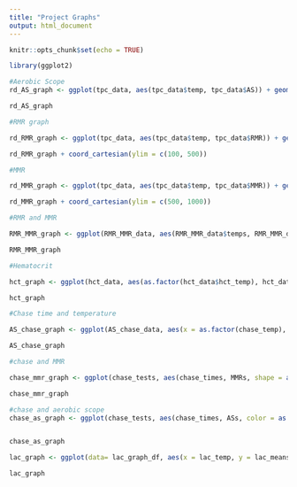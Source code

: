 ```yaml
---
title: "Project Graphs"
output: html_document
---
```


```r
knitr::opts_chunk$set(echo = TRUE)
```

```r
library(ggplot2)

#Aerobic Scope
rd_AS_graph <- ggplot(tpc_data, aes(tpc_data$temp, tpc_data$AS)) + geom_point(size = 2) + geom_errorbar(aes(ymin = tpc_data$AS - tpc_data$AS_err, ymax = tpc_data$AS + tpc_data$AS_err), width = 0.2) + stat_smooth() + labs(y = expression (AS*(mg*O[2]*kg^-1*hr^-1)), x = expression (Temperature*(C))) + theme_classic() + theme(axis.text = element_text(size = 15, color = "black")) + scale_x_continuous(breaks = seq(24, 33, by = 3)) + coord_cartesian(ylim = c(0, 1000))

rd_AS_graph
```
```r
#RMR graph

rd_RMR_graph <- ggplot(tpc_data, aes(tpc_data$temp, tpc_data$RMR)) + geom_point(size = 2) + geom_errorbar(aes(ymin = tpc_data$RMR - tpc_data$RMR_err, ymax = tpc_data$RMR + tpc_data$RMR_err), width = 0.2) + labs(y = expression (RMR*(mg*O[2]*kg^-1*hr^-1)), x = expression (Temperature*(C))) + theme_classic() + theme(axis.text = element_text(size = 15, color = "black")) + stat_smooth() 

rd_RMR_graph + coord_cartesian(ylim = c(100, 500))

```

```r
#MMR

rd_MMR_graph <- ggplot(tpc_data, aes(tpc_data$temp, tpc_data$MMR)) + geom_point(size = 2) + geom_errorbar(aes(ymin = tpc_data$MMR - tpc_data$MMR_err, ymax = tpc_data$MMR + tpc_data$MMR_err), width = 0.2) + labs(y = expression (MMR*(mg*O[2]*kg^-1*hr^-1)), x = expression (Temperature*(C))) + theme_classic() + theme(axis.text = element_text(size = 15, color = "black")) + stat_smooth() 

rd_MMR_graph + coord_cartesian(ylim = c(500, 1000))
```

```r
#RMR and MMR

RMR_MMR_graph <- ggplot(RMR_MMR_data, aes(RMR_MMR_data$temps, RMR_MMR_data$RMR_MMR, group = desig)) + geom_point(size = 3) + geom_errorbar(aes(ymin = RMR_MMR_data$RMR_MMR - RMR_MMR_data$RMR_MMR_err, ymax = RMR_MMR_data$RMR_MMR + RMR_MMR_data$RMR_MMR_err), width=.1) + stat_smooth() + labs(y = expression (MMR*(mg*O[2]*kg^-1*hr^-1)), x = expression (Temperature*(C))) + theme_classic() + theme(axis.text = element_text(size = 15, color = "black")) + coord_cartesian(ylim = c(0, 1000)) + scale_x_continuous(breaks = seq(24, 33, by = 3))

RMR_MMR_graph 
```

```r
#Hematocrit 

hct_graph <- ggplot(hct_data, aes(as.factor(hct_data$hct_temp), hct_data$hct)) + geom_point(size = 2) + geom_errorbar(aes(ymin = hct_data$hct - hct_data$hct_err, ymax = hct_data$hct + hct_data$hct_err), width = 0.2) + labs(y = expression(Hematocrit ('%'*RBC)), x = expression (Temperature (C))) + theme_classic() + theme(axis.text = element_text(size = 15, color = "black"))+ coord_cartesian(ylim = c(25, 40))

hct_graph 
```

```r
#Chase time and temperature

AS_chase_graph <- ggplot(AS_chase_data, aes(x = as.factor(chase_temp), y = AS_chase)) + geom_point(size = 3) + geom_errorbar(ymin = AS_chase - AS_chase_err, ymax = AS_chase + AS_chase_err, width = 0.2) + theme_classic() + labs(x = 'Temperature', y = 'Time Chased') + theme(axis.text = element_text(size = 15, color = "black")) + coord_cartesian(ylim = c(0, 200))

AS_chase_graph
```

```r
#chase and MMR

chase_mmr_graph <- ggplot(chase_tests, aes(chase_times, MMRs, shape = as.factor(temps))) + geom_point(size = 3.0) + theme_classic() + scale_shape_manual(values = c(15, 16, 17, 18)) + labs(x = 'Chase Time (s)', y = 'MMR', shape = 'Temperature') + geom_smooth(method = 'lm', se = FALSE) + theme(axis.text = element_text(size = 15, color = "black")) 

chase_mmr_graph
```

```r
#chase and aerobic scope
chase_as_graph <- ggplot(chase_tests, aes(chase_times, ASs, color = as.factor(temps))) + geom_point() + theme_classic() + labs(x = 'Time to Exhaustion (s)', y = 'Aerobic scope', color = 'Temperature') + scale_color_manual(values = c('blue', 'black', 'darkslategray4', 'firebrick')) + geom_smooth(method = 'lm', se = FALSE) + theme(axis.text = element_text(size = 15, color = "black"))


chase_as_graph
```

```r
lac_graph <- ggplot(data= lac_graph_df, aes(x = lac_temp, y = lac_means)) + geom_point() + theme_classic() + labs(x = 'Temperature', y = 'Lactate concentration (umol/g)') + geom_errorbar(aes(ymin = lac_means - lac_error, ymax = lac_means + lac_error), width = 0.2) + theme(axis.text = element_text(size = 15, color = "black")) + coord_cartesian(ylim = c(0, 100))

lac_graph
```

